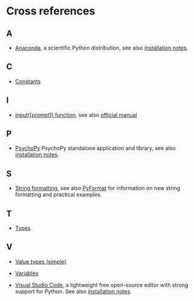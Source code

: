 # Cross references {-}

## A{.unlisted .unnumbered}
* [Anaconda](https://www.anaconda.com), a scientific Python distribution, see also [installation notes](#install-anaconda). 

## C{- .unlisted}
* [Constants](#constants)

## I{- .unlisted}
* [input([prompt]) function](#input-function), see also [official manual](https://docs.python.org/3/library/functions.html#input)

## P{- .unlisted}
* [PsychoPy](https://www.psychopy.org/) PsychoPy standalone application and library, see also [installation notes](#install-psychopy).

## S{- .unlisted}
* [String formatting](#string-formatting), see also [PyFormat](https://pyformat.info/) for information on new string formatting and practical examples.

## T{- .unlisted}
* [Types](#value-types)

## V{- .unlisted}
* [Value types (simple)](#value-types)
* [Variables](#variables)

* [Visual Studio Code](https://code.visualstudio.com/), a  lightweight free open-source editor with strong support for Python. See also [installation notes](#install-vs-code).
